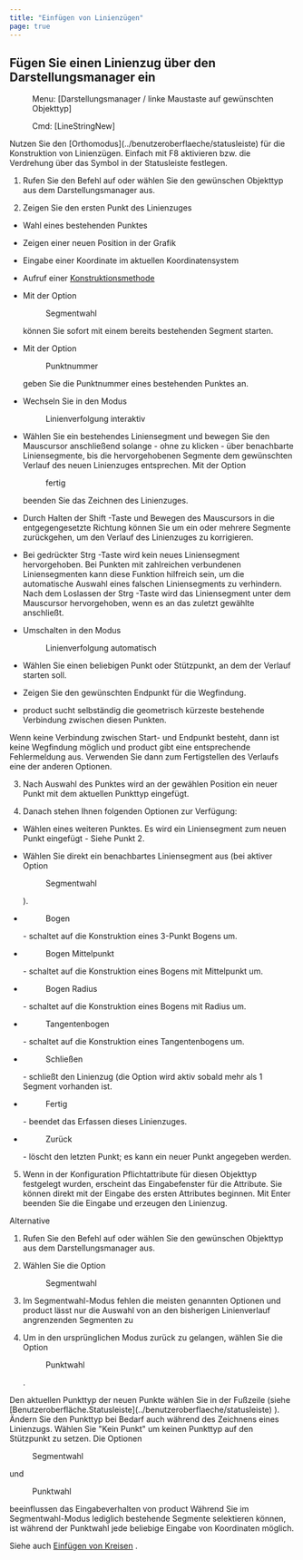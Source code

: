 ```yaml
---
title: "Einfügen von Linienzügen"
page: true
---
```

## F&#252;gen Sie einen Linienzug &#252;ber den Darstellungsmanager ein
 <Menu> Menu: [Darstellungsmanager / linke Maustaste auf gewünschten Objekttyp] </Menu> 
<GeoDesigner> <Menu> Cmd: [LineStringNew] </Menu> 
</GeoDesigner>
<Success>
Nutzen Sie den [Orthomodus](../benutzeroberflaeche/statusleiste)
 f&#252;r die Konstruktion von Linienz&#252;gen. Einfach mit  <Border>F8</Border>  aktivieren bzw. die Verdrehung &#252;ber das Symbol in der Statusleiste festlegen.
</Success>



1. Rufen Sie den Befehl auf oder w&#228;hlen Sie den gew&#252;nschen Objekttyp aus dem Darstellungsmanager aus.

2. Zeigen Sie den ersten Punkt des Linienzuges

- Wahl eines bestehenden Punktes

- Zeigen einer neuen Position in der Grafik

- Eingabe einer Koordinate im aktuellen Koordinatensystem

- Aufruf einer 
[Konstruktionsmethode](../konstruktion/allgemein)

- Mit der Option <Menu>Segmentwahl</Menu>  k&#246;nnen Sie sofort mit einem bereits bestehenden Segment starten. 

- Mit der Option <Menu>Punktnummer</Menu>  geben Sie die Punktnummer eines bestehenden Punktes an. 

- Wechseln Sie in den Modus <Menu>Linienverfolgung interaktiv</Menu>  

- W&#228;hlen Sie ein bestehendes Liniensegment und bewegen Sie den Mauscursor anschlie&#223;end solange - ohne zu klicken - &#252;ber benachbarte Liniensegmente, bis die hervorgehobenen Segmente dem gew&#252;nschten Verlauf des neuen Linienzuges entsprechen. Mit der Option <Menu>fertig</Menu>  beenden Sie das Zeichnen des Linienzuges. 

- Durch Halten der <Border>Shift</Border> -Taste und Bewegen des Mauscursors in die entgegengesetzte Richtung k&#246;nnen Sie um ein oder mehrere Segmente zur&#252;ckgehen, um den Verlauf des Linienzuges zu korrigieren.  

- Bei gedr&#252;ckter <Border>Strg</Border> -Taste wird kein neues Liniensegment hervorgehoben. Bei Punkten mit zahlreichen verbundenen Liniensegmenten kann diese Funktion hilfreich sein, um die automatische Auswahl eines falschen Liniensegments zu verhindern. Nach dem Loslassen der <Border>Strg</Border> -Taste wird das Liniensegment unter dem Mauscursor hervorgehoben, wenn es an das zuletzt gew&#228;hlte anschlie&#223;t. 



- Umschalten in den Modus <Menu>Linienverfolgung automatisch</Menu> 
- W&#228;hlen Sie einen beliebigen Punkt oder St&#252;tzpunkt, an dem der Verlauf starten soll.

- Zeigen Sie den gew&#252;nschten Endpunkt f&#252;r die Wegfindung.

- <Placeholder>product</Placeholder> sucht selbst&#228;ndig die geometrisch k&#252;rzeste <Italic> bestehende </Italic>  Verbindung zwischen diesen Punkten.


<Warning>
Wenn keine Verbindung zwischen Start- und Endpunkt besteht, dann ist keine Wegfindung m&#246;glich und 
 <Placeholder>product</Placeholder> gibt eine entsprechende Fehlermeldung aus. Verwenden Sie dann zum Fertigstellen des Verlaufs eine der anderen Optionen.

</Warning>




3. Nach Auswahl des Punktes wird an der gew&#228;hlen Position ein neuer Punkt mit dem aktuellen Punkttyp eingef&#252;gt.

4. Danach stehen Ihnen folgenden Optionen zur Verf&#252;gung:

- W&#228;hlen eines weiteren Punktes. Es wird ein Liniensegment zum neuen Punkt eingef&#252;gt - Siehe Punkt 2.

- W&#228;hlen Sie direkt ein benachbartes Liniensegment aus (bei aktiver Option <Menu>Segmentwahl</Menu> ). 

- <Menu>Bogen</Menu>  - schaltet auf die Konstruktion eines 3-Punkt Bogens um.

- <Menu>Bogen Mittelpunkt</Menu>  - schaltet auf die Konstruktion eines Bogens mit Mittelpunkt um.

- <Menu>Bogen Radius</Menu>  - schaltet auf die Konstruktion eines Bogens mit Radius um.

- <Menu>Tangentenbogen</Menu>  - schaltet auf die Konstruktion eines Tangentenbogens um.

- <Menu>Schließen</Menu>  - schlie&#223;t den Linienzug (die Option wird aktiv sobald mehr als 1 Segment vorhanden ist.

- <Menu>Fertig</Menu>  - beendet das Erfassen dieses Linienzuges.

- <Menu>Zurück</Menu>  - l&#246;scht den letzten Punkt; es kann ein neuer Punkt angegeben werden.



5. Wenn in der Konfiguration Pflichtattribute f&#252;r diesen Objekttyp festgelegt wurden, erscheint das Eingabefenster f&#252;r die Attribute. Sie k&#246;nnen direkt mit der Eingabe des ersten Attributes beginnen. Mit <Border>Enter</Border>  beenden Sie die Eingabe und erzeugen den Linienzug.




Alternative


1. Rufen Sie den Befehl auf oder w&#228;hlen Sie den gew&#252;nschen Objekttyp aus dem Darstellungsmanager aus.

2. W&#228;hlen Sie die Option <Menu>Segmentwahl</Menu> 
3. Im Segmentwahl-Modus fehlen die meisten genannten Optionen und <Placeholder>product</Placeholder> l&#228;sst nur die Auswahl von an den bisherigen Linienverlauf angrenzenden Segmenten zu

4. Um in den urspr&#252;nglichen Modus zur&#252;ck zu gelangen, w&#228;hlen Sie die Option <Menu>Punktwahl</Menu> .




<Success>
Den aktuellen Punkttyp der neuen Punkte w&#228;hlen Sie in der Fu&#223;zeile (siehe [Benutzeroberfl&#228;che.Statusleiste](../benutzeroberflaeche/statusleiste)
). &#196;ndern Sie den Punkttyp bei Bedarf auch w&#228;hrend des Zeichnens eines Linienzugs.
W&#228;hlen Sie &quot;Kein Punkt&quot; um keinen Punkttyp auf den St&#252;tzpunkt zu setzen.
</Success>


<Warning>
Die Optionen  <Menu>Segmentwahl</Menu>  und  <Menu>Punktwahl</Menu>  beeinflussen das Eingabeverhalten von  <Placeholder>product</Placeholder> 
W&#228;hrend Sie im Segmentwahl-Modus lediglich bestehende Segmente  <Italic> selektieren </Italic>  k&#246;nnen, ist w&#228;hrend der Punktwahl jede beliebige Eingabe von Koordinaten m&#246;glich.
</Warning>


Siehe auch [Einf&#252;gen von Kreisen](../../darstellungsmanager/neueobjekte/kreis)
.
